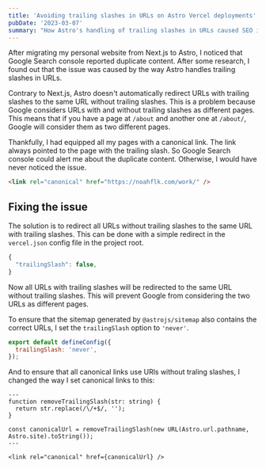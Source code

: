 ```yaml
---
title: 'Avoiding trailing slashes in URLs on Astro Vercel deployments'
pubDate: '2023-03-07'
summary: "How Astro's handling of trailing slashes in URLs caused SEO issues on my blog."
---
```


After migrating my personal website from Next.js to Astro, I noticed that Google Search console reported duplicate content. After some research, I found out that the issue was caused by the way Astro handles trailing slashes in URLs.

Contrary to Next.js, Astro doesn't automatically redirect URLs with trailing slashes to the same URL without trailing slashes. This is a problem because Google considers URLs with and without trailing slashes as different pages. This means that if you have a page at `/about` and another one at `/about/`, Google will consider them as two different pages.

Thankfully, I had equipped all my pages with a canonical link. The link always pointed to the page with the trailing slash. So Google Search console could alert me about the duplicate content. Otherwise, I would have never noticed the issue.

```html
<link rel="canonical" href="https://noahflk.com/work/" />
```

## Fixing the issue

The solution is to redirect all URLs without trailing slashes to the same URL with trailing slashes. This can be done with a simple redirect in the `vercel.json` config file in the project root.

```js
{
  "trailingSlash": false,
}
```

Now all URLs with trailing slashes will be redirected to the same URL without trailing slashes. This will prevent Google from considering the two URLs as different pages.

To ensure that the sitemap generated by `@astrojs/sitemap` also contains the correct URLs, I set the `trailingSlash` option to `'never'`.

```js
export default defineConfig({
  trailingSlash: 'never',
});
```

And to ensure that all canonical links use URls without traling slashes, I changed the way I set canonical links to this:

```astro
---
function removeTrailingSlash(str: string) {
  return str.replace(/\/+$/, '');
}

const canonicalUrl = removeTrailingSlash(new URL(Astro.url.pathname, Astro.site).toString());
---

<link rel="canonical" href={canonicalUrl} />
```
